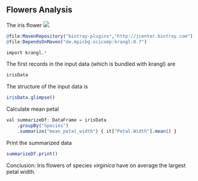 ## Flowers Analysis
The iris flower
![](https://goo.gl/tTbZMq)

```r
@file:MavenRepository("bintray-plugins","http://jcenter.bintray.com")
@file:DependsOnMaven("de.mpicbg.scicomp:krangl:0.7")

import krangl.*
```

The first records in the input data (which is bundled with krangl) are

```r
irisData
```

The structure of the input data is

```r
irisData.glimpse()
```

Calculate mean petal

```r
val summarizeDf: DataFrame = irisData
    .groupBy("Species")
    .summarize("mean_petal_width") { it["Petal.Width"].mean() }
```

Print the summarized data

```r
summarizeDf.print()
```

Conclusion: Iris flowers of species _virginica_ have on average the largest petal width.
